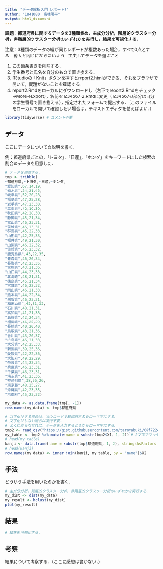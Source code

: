 ```yaml
---
title: "データ解析入門 レポート2"
author: "1841080　高橋陽平"
output: html_document
---
```


**課題：都道府県に関するデータを3種類集め，主成分分析，階層的クラスター分析，非階層的クラスター分析のいずれかを実行し，結果を可視化する．**

注意：3種類のデータの組が同じレポートが複数あった場合，すべて0点とする．他人と同じにならないよう，工夫してデータを選ぶこと．

1. この箇条書きを削除する．
1. 学生番号と氏名を自分のもので置き換える．
1. RStudioの「Knit」ボタンを押すとreport2.htmlができる．それをブラウザで開いて，問題がないことを確認する．
1. report2.Rmdをローカルにダウンロードし（右下でreport2.Rmdをチェック→More→Export），名前を1234567-2.Rmdに変更（1234567の部分は自分の学生番号で置き換える），指定されたフォームで提出する．（このファイルをローカルで開いて確認したい場合は，テキストエディタを使えばよい．）

```r
library(tidyverse) # コメント不要
```

## データ

ここにデータについての説明を書く．

例：都道府県ごとの，「トヨタ」，「日産」，「ホンダ」をキーワードにした検索の割合のデータを用意した．

```r
# データを用意する．
tmp <- tribble(
~都道府県,~トヨタ,~日産,~ホンダ,
"愛知県",67,14,19,
"栃木県",34,21,45,
"岐阜県",52,20,28,
"福島県",47,25,28,
"岩手県",47,23,30,
"三重県",42,19,39,
"秋田県",42,28,30,
"静岡県",45,21,34,
"富山県",46,23,31,
"茨城県",46,23,31,
"群馬県",45,22,33,
"山形県",42,25,33,
"福井県",49,21,30,
"山梨県",46,22,32,
"佐賀県",45,23,32,
"鹿児島県",43,22,35,
"青森県",46,20,34,
"長野県",42,23,35,
"宮崎県",43,21,36,
"山口県",44,23,33,
"北海道",48,21,31,
"徳島県",45,21,34,
"宮城県",46,22,32,
"岡山県",46,21,33,
"熊本県",44,22,34,
"滋賀県",46,23,31,
"和歌山県",45,22,33,
"石川県",48,21,31,
"高知県",41,21,38,
"島根県",42,24,34,
"福岡県",46,25,29,
"長崎県",40,20,40,
"鳥取県",43,21,36,
"香川県",43,20,37,
"広島県",46,21,33,
"大分県",42,25,33,
"新潟県",39,25,36,
"愛媛県",42,22,36,
"大阪府",49,22,29,
"奈良県",44,22,34,
"兵庫県",46,23,31,
"千葉県",46,23,31,
"埼玉県",41,23,36,
"神奈川県",38,36,26,
"東京都",48,25,27,
"沖縄県",42,23,35,
"京都府",45,23,32)

my_data <- as.data.frame(tmp[, -1])
row.names(my_data) <- tmp$都道府県

# 文字化けする場合は，次のコードで都道府県名をローマ字にする．
# 文字化けしない場合は実行不要．
# よくわからなければ，データを入力するときからローマ字にする．
tmp2 <- read_csv("https://gist.githubusercontent.com/taroyabuki/06f722485093623436ca0edafc3397c2/raw/e6dbf5ad118aa6650a487b5fcaed5c75ff118630/japan-prefectures.csv", col_names = F)
my_table <- tmp2 %>% mutate(name = substr(tmp2$X1, 1, 2)) # 2文字でマッチング
# head(my_table)
kanji <- data.frame(name = substr(tmp$都道府県, 1, 2), stringsAsFactors = F)
# head(kanji)
row.names(my_data) <- inner_join(kanji, my_table, by = "name")$X2
```

## 手法

どういう手法を用いたのかを書く．

```r
# 主成分分析，階層的クラスター分析，非階層的クラスター分析のいずれかを実行する．
my_dist <- dist(my_data)
my_result <- hclust(my_dist)
plot(my_result)
```

## 結果

```r
# 結果を可視化する．
```

## 考察

結果について考察する．（ここに感想は書かない．）
